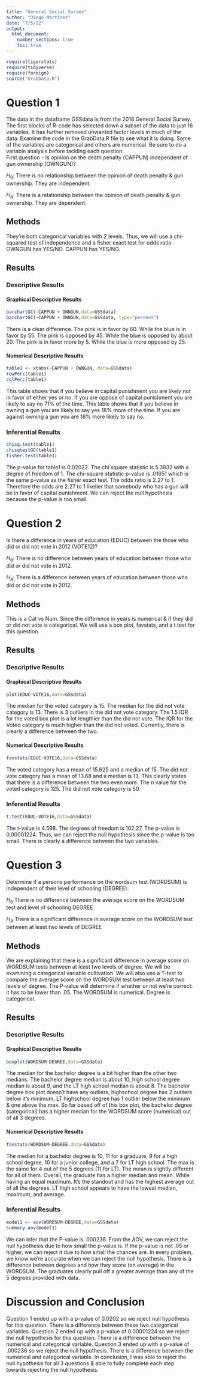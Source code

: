 ```yaml
---
title: "General Social Survey"
author: "Diego Martinez"
date: "7/5/22"
output: 
  html_document:
    number_sections: true
    toc: true
---
```



```r
require(tigerstats)
require(tidyverse)
require(foreign)
source("GrabData.R")
```




#  Question 1

<!--In this section you explain what you are trying to show.  Where did the data come from?  What is the research or other question you are trying to answer?!-->

The data in the dataframe GSSdata is from the 2018 General Social Survey. The first blocks of R-code has selected down a subset of the data to just 16 variables. It has further removed unwanted factor levels in much of the data. Examine the code in the GrabData.R file to see what it is doing. Some of the variables are categorical and others are numerical. Be sure to do a variable analysis before tackling each question.  
First question - Is opinion on the death penalty (CAPPUN) independent of gun ownership (OWNGUN)?

$H_0$: There is no relationship between the opinion of death penalty & gun ownership. They are independent. 

$H_A$: There is a relationship between the opinion of death penalty & gun ownership. They are dependent. 

## Methods

They're both categorical variables with 2 levels. Thus, we will use a chi-squared test of independence and a fisher exact test for odds ratio. OWNGUN has YES/NO. CAPPUN has YES/NO. 

<!--Decide on your methods:  use "variable analysis" or other appropriate descriptors.  Make sure to choose at least one graphical method and at least one numerical method.!-->

## Results

<!--Divide this section into two sub-sections:  One for your descriptive  results and one for your inferential results.!-->

### Descriptive Results

#### Graphical Descriptive Results


```r
barchartGC(~CAPPUN + OWNGUN,data=GSSdata)
barchartGC(~CAPPUN + OWNGUN,data=GSSdata, type="percent")

```

There is a clear difference. The pink is in favor by 60. While the blue is in favor by 55. The pink is opposed by 45. While the blue is opposed by about 20. The pink is in favor more by 5. While the blue is more opposed by 25. 


<!--Graphical results here.  Make sure to show your code.  Provide appropriate labels for axes, giving units if possible, and provide a good title for the graph, too.  Use the graphical results to describe the patterns if any that exist in the data as focused toward the research question!-->

#### Numerical Descriptive Results

```r
table1 <- xtabs(~CAPPUN + OWNGUN, data=GSSdata)
rowPerc(table1)
colPerc(table1)
```

This table shows that if you believe in capital punishment you are likely not in favor of either yes or no. If you are oppose of capital punishment you are likely to say no 71% of the time. This table shows that if you believe in owning a gun  you are likely to say yes 18% more of the time. If you are against owning a gun you are 18% more likely to say no. 

<!--Numerical results go here. Use the numerical results to describe the patterns if any that exist in the data as focused toward the research question!-->

### Inferential Results

```r
chisq.test(table1)
chisqtestGC(table1)
fisher.test(table1)
```

The p-value for table1 is  0.02022. The chi square statistic is 5.3932 with a degree of freedom of 1. The chi-square statistic p-value is .01651 which is the same p-value as the fisher exact test. The odds ratio is 2.27 to 1.  Therefore the odds are 2.27 to 1 likelier that somebody who has a gun will be in favor of capital punishment. We can reject the null hypothesis because the p-value is too small.  


<!--State hypothesis clearly.  Make sure your discussion of the inferential test covers all the aspects that the test output produces, such as test statistic, p-value etc.  Make a decision about the null hypothesis, explain the assumptions on which the selected test/procedure was based, and why the chosen procedure satisfys the assumptions and is appropriate to answer the research question!-->

#  Question 2

<!--In this section you explain what you are trying to show.  Where did the data come from?  What is the research or other question you are trying to answer?!-->

Is there a difference in years of education (EDUC) between the those who did or did not vote in 2012 (VOTE12)?

$H_0$: There is no difference between years of education between those who did or did not vote in 2012. 

$H_A$: There is a difference between years of education between those who did or did not vote in 2012. 


## Methods


This is a Cat vs Num. Since the difference in years is numerical & if they did or did not vote is categorical. We will use a box plot, favstats, and a t.test for this question. 


<!--Decide on your methods:  use "variable analysis" or other appropriate descriptors.  Make sure to choose at least one graphical method and at least one numerical method.!-->

## Results

<!--Divide this section into two sub-sections:  One for your descriptive  results and one for your inferential results.!-->

### Descriptive Results

#### Graphical Descriptive Results

```r
plot(EDUC~VOTE16,data=GSSdata)
```

The median for the voted category is 15. The median for the did not vote category is 13. There is 3 outliers in the did not vote category. The 1.5 IQR for the voted box plot is a lot lengthier than the did not vote. The IQR for the Voted category is much higher than the did not voted. Currently, there is clearly a difference between the two. 


<!--Graphical results here.  Make sure to show your code.  Provide appropriate labels for axes, giving units if possible, and provide a good title for the graph, too.  Use the graphical results to describe the patterns if any that exist in the data as focused toward the research question!-->

#### Numerical Descriptive Results


```r
favstats(EDUC~VOTE16,data=GSSdata)
```

The voted category has a mean of 15.625 and a median of 15. The did not vote category has a mean of 13.68 and a median is 13. This clearly states that there is a difference between the two even more. The n value for the voted category is 125. The did not vote category is 50. 

<!--Numerical results go here. Use the numerical results to describe the patterns if any that exist in the data as focused toward the research question!-->

### Inferential Results

```r
t.test(EDUC~VOTE16,data=GSSdata)
```

The t-value is 4.598. The degrees of freedom is 102.27. The p-value is 0.00001224. Thus, we can reject the null hypothesis since the p-value is too small. There is clearly a difference between the two variables. 

<!--State hypothesis clearly.  Make sure your discussion of the inferential test covers all the aspects that the test output produces, such as test statistic, p-value etc.  Make a decision about the null hypothesis, explain the assumptions on which the selected test/procedure was based, and why the chosen procedure satisfys the assumptions and is appropriate to answer the research question!-->

#  Question 3

<!--In this section you explain what you are trying to show.  Where did the data come from?  What is the research or other question you are trying to answer?!-->

Determine if a persons performance on the wordsum test (WORDSUM) is independent of their level of schooling (DEGREE).

$H_0$ There is no difference between the average score on the WORDSUM test and level of schooling DEGREE  

$H_A$ There is a significant difference in average score on the WORDSUM test between at least two levels of DEGREE 

## Methods

We are explaining that there is a significant difference in average score on WORDSUM tests between at least two levels of degree. We will be examining a categorical variable cultivation. We will also use a T-test to compare the average score on the WORDSUM test between at least two levels of degree. The P-value will determine if whether or not we're correct: it has to be lower than .05. The WORDSUM is numerical. Degree is categorical.

<!--Decide on your methods:  use "variable analysis" or other appropriate descriptors.  Make sure to choose at least one graphical method and at least one numerical method.!-->

## Results  

<!--Divide this section into two sub-sections:  One for your descriptive  results and one for your inferential results.!-->

### Descriptive Results

#### Graphical Descriptive Results

```r
boxplot(WORDSUM~DEGREE,data=GSSdata)
```

The median for the bachelor degree is a bit higher than the other two medians. 
The bachelor degree median is about 10, high school degree median is about 9, and the LT high school median is about 8. The bachelor degree box plot doesn't have any outliers, highschool degree has 2 outliers below it's minimum, LT highschool degree has 1 outlier below the minimum & one above the max. So far based off of this box plot, the bachelor degree (categorical) has a higher median for the WORDSUM score (numerical) out of all 3 degrees. 

<!--Graphical results here.  Make sure to show your code.  Provide appropriate labels for axes, giving units if possible, and provide a good title for the graph, too.  Use the graphical results to describe the patterns if any that exist in the data as focused toward the research question!-->

#### Numerical Descriptive Results  

```r
favstats(WORDSUM~DEGREE,data=GSSdata)
```

The median for a bachelor degree is 10, 11 for a graduate, 9 for a high school degree, 10 for a junior college, and a 7 for LT high school. The max is the same for 4 out of the 5 degrees (11 for LT). The mean is slightly different for all of them. Overall, the graduate has a higher median and mean. While having an equal maximum. It's the standout and has the highest average out of all the degrees. LT high school appears to have the lowest median, maximum, and average. 

<!--Numerical results go here. Use the numerical results to describe the patterns if any that exist in the data as focused toward the research question!-->

### Inferential Results

```r
model1 <- aov(WORDSUM~DEGREE,data=GSSdata)
summary.aov(model1)
```

We can infer that the P-value is .000236. From the AOV, we can reject the null hypothesis due to how small the p-value is. If the p-value is not .05 or higher, we can reject it due to how small the chances are. In every problem, we know we're accurate when we can reject the null hypothesis. There is a difference between degrees and how they score (on average) in the WORDSUM. The graduates clearly pull off a greater average than any of the 5 degrees provided with data. 

<!--State hypothesis clearly.  Make sure your discussion of the inferential test covers all the aspects that the test output produces, such as test statistic, p-value etc.  Make a decision about the null hypothesis, explain the assumptions on which the selected test/procedure was based, and why the chosen procedure satisfys the assumptions and is appropriate to answer the research question!-->


# Discussion and Conclusion


Question 1 ended up with a p-value of  0.0202 so we reject null hypothesis for this question. There is a difference between these two categorical variables. Question 2 ended up with a p-value of 0.00001224 so we reject the null hypothesis for this question. There is a difference between the numerical and categorical variable. Question 3 ended up with a p-value of .000236 so we reject the null hypothesis. There is a difference between the numerical and categorical variable. In conclusion, I was able to reject the null hypothesis for all 3 questions & able to fully complete each step towards rejecting the null hypothesis. 


<!--Discussion and conclusion here.  If you found a relationship be sure to consider whether the relationship occurs because one of the variavbles causes the other, or whether they perhasps are related for some other reason.  Watch the chapter 6 videos from the GeorgeTown videos collection.!-->

